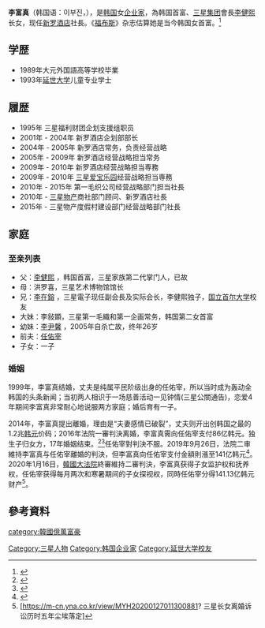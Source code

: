 {{noteTA
|1 = zh-cn:福布斯; zh-sg:资本家杂志; zh-hk:福布斯; zh-tw:富比士;
}}
{{Infobox_Celebrity
| name        = 李富真<br>이부진<br>Lee Boo-jin
| image       = 
| 國籍        = {{ROK}}
| birth_date  = {{Birth date and age|1970|10|6}}
| birth_place = {{ROK-1963|short=yes}}[[首爾特別市|首爾特別市]][[江南區_(首爾)|江南區]][[大峙洞|大峙洞]]
| death_date  = 
| death_place =  
| occupation  = [[新罗酒店|新罗酒店]]社长<br/>三星物产之度假村部门经营战略部门社长、商社部门顾问
| salary      = 
| networth    = 
| website     =
| 母校        = [[延世大学|延世大学]]
| 教育程度    = 
| 配偶        = {{marriage|任佑宰|1999|2016|reason=divorced}}
| 親屬        = 兄：[[李在镕|李在镕]]<br>大妹：[[李叙显|李叙显]]<br>二妹：[[李尹馨|李尹馨]]（已故）
| 子女        = 1
| 父母        = [[李健熙|李健熙]]<br>[[洪羅喜|洪羅喜]]
}}
'''李富真'''（韩国语：이부진，{{bd|1970年|10月6日}}），是[[韩国|韩国]]女[[企业家|企业家]]，為韩国首富、[[三星电子|三星集团]]會長[[李健熙|李健熙]]长女，现任[[新罗酒店|新罗酒店]]社長。《[[福布斯|福布斯]]》杂志估算她是当今韩国女首富。<ref>{{Cite web |url=http://news.xinhuanet.com/world/2016-05/18/c_128990816.htm |title=韩豪门婚变“草根驸马”拒不离婚 强势上诉 |access-date=2016-07-29 |archive-date=2017-11-15 |archive-url=https://web.archive.org/web/20171115082618/http://news.xinhuanet.com/world/2016-05/18/c_128990816.htm |dead-url=no }}</ref>

== 学歴 ==
* 1989年大元外国語高等学校毕業
* 1993年[[延世大学|延世大学]]儿童专业学士

== 履歴 ==
* 1995年 三星福利财团企划支援组职员
* 2001年 - 2004年 新罗酒店企划部部长
* 2004年 - 2005年 新罗酒店常务，负责经营战略
* 2005年 - 2009年 新罗酒店经营战略担当常务
* 2009年 - 2010年 新罗酒店经营战略担当専務
* 2009年 - 2010年 [[三星爱宝乐园|三星爱宝乐园]]经营战略担当専務
* 2010年 - 2015年 第一毛织公司经营战略部门担当社長
* 2010年 - [[三星物产|三星物产]]商社部门顾问、新罗酒店社長
* 2015年 - 三星物产度假村建设部门经营战略部门社長

== 家庭 ==
===至亲列表===
*父：[[李健熙|李健熙]] ，韩国首富，三星家族第二代掌门人，已故
*母：洪罗喜，三星艺术博物馆馆长
*兄：[[李在鎔|李在鎔]] ，三星電子现任副会長及实际会长，李健熙独子，[[国立首尔大学|国立首尔大学]]校友
*大妹：李敍顕，三星第一毛織和第一企画常务，韩国第二女首富
*幼妹：[[李尹馨|李尹馨]] ，2005年自杀亡故，终年26岁
*前夫：[[任佑宰|任佑宰]]
*子女：一子

===婚姻===
1999年，李富真结婚，丈夫是纯属平民阶级出身的任佑宰，所以当时成为轰动全韩国的头条新闻；当初两人相识于一场慈善活动一见钟情(三星公關通告)，恋爱4年期间李富真非常耐心地说服两方家庭；婚后育有一子。

2014年，李富真提出離婚，理由是“夫妻感情已破裂”，丈夫则开出创韩国之最的1.2兆[[韩元|韩元]]价码；2016年法院一審判決离婚，李富真需向任佑宰支付86亿韩元。独生子归女方，17年婚姻结束。<ref>{{Cite web |url=http://www.appledaily.com.tw/realtimenews/article/new/20160708/903585/ |title=三星長女離婚　先生要求分產360億創紀錄 |access-date=2016-07-29 |archive-date=2016-08-14 |archive-url=https://web.archive.org/web/20160814182707/http://www.appledaily.com.tw/realtimenews/article/new/20160708/903585/ |dead-url=no }}</ref><ref>{{Cite web |url=http://www.straitstimes.com/asia/east-asia/former-husband-of-samsung-heiress-lee-boo-jin-seeks-record-14-billion-divorce |title=Former husband of Samsung heiress Lee Boo Jin seeks record $1.4 billion divorce settlement |access-date=2016-07-29 |archive-date=2020-11-03 |archive-url=https://web.archive.org/web/20201103113741/http://www.straitstimes.com/asia/east-asia/former-husband-of-samsung-heiress-lee-boo-jin-seeks-record-14-billion-divorce |dead-url=no }}</ref>任佑宰對判決不服。2019年9月26日，法院二审維持李富真与任佑宰離婚的判決，但李富真向任佑宰支付金額則漲至141亿韩元<ref>{{Cite web |url=https://m.mydrivers.com/newsview/649442.html?ref= |title=三星家族长女李富真离婚案二审判决出炉：男方获141亿韩元 |access-date=2019-09-27 |archive-date=2019-09-27 |archive-url=https://web.archive.org/web/20190927202015/https://m.mydrivers.com/newsview/649442.html%3Fref%3D |dead-url=no }}</ref>。2020年1月16日，[[韓國大法院|韓國大法院]]終審維持二審判決，李富真获得子女监护权和抚养权，任佑宰获得每月两次和寒暑期间的子女探视权，同時任佑宰分得141.13亿韩元财产<ref>[https://m-cn.yna.co.kr/view/MYH20200127011300881? 三星长女离婚诉讼历时五年尘埃落定]</ref>。

==參考資料==
{{reflist}}

{{Samsung}}

{{DEFAULTSORT:Lee李}}
[[Category:三星人物|Category:三星人物]]
[[Category:韩国企业家|Category:韩国企业家]]
[[category:韓國億萬富豪|category:韓國億萬富豪]]
[[Category:延世大学校友|Category:延世大学校友]]
